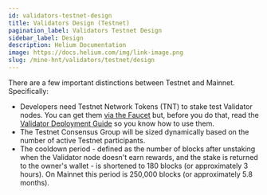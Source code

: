 ```yaml
---
id: validators-testnet-design
title: Validators Design (Testnet)
pagination_label: Validators Testnet Design
sidebar_label: Design
description: Helium Documentation
image: https://docs.helium.com/img/link-image.png
slug: /mine-hnt/validators/testnet/design
---
```



There are a few important distinctions between Testnet and Mainnet. Specifically:

- Developers need Testnet Network Tokens (TNT) to stake test Validator nodes. You can get them
  [via the Faucet](https://faucet.helium.wtf) but, before you do that, read the
  [Validator Deployment Guide](/mine-hnt/validators/testnet/deployment-guide) so you know how to use
  them.
- The Testnet Consensus Group will be sized dynamically based on the number of active Testnet
  participants.
- The cooldown period - defined as the number of blocks after unstaking when the Validator node
  doesn't earn rewards, and the stake is returned to the owner's wallet - is shortened to 180 blocks
  (or approximately 3 hours). On Mainnet this period is 250,000 blocks (or approximately 5.8
  months).
